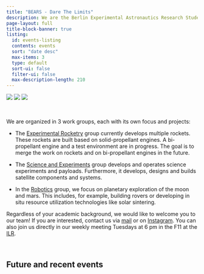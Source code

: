 ```yaml
---
title: "BEARS - Dare The Limits"
description: We are the Berlin Experimental Astronautics Research Student Team e.V. at TU Berlin and work on space related projects in our free time.
page-layout: full
title-block-banner: true
listing:
  id: events-listing
  contents: events
  sort: "date desc"
  max-items: 3
  type: default
  sort-ui: false
  filter-ui: false
  max-description-length: 210
---
```


<div class="slideshow" style="width: 100%">
  <!-- put all images here that should be available in the slideshow -->
  <img src="slideshow_index/Group_photo_BEARS_2025.JPG" >
  <img src="slideshow_index/launch1.jpg">
  <img src="projects/Rover/images/Rover_team.jpg">
</div>
<br/>


We are organized in 3 work groups, each with its own focus and projects:

* The [Experimental Rocketry](/projects.html#category=Experimental%20Rocketry) group currently develops multiple rockets. These rockets are built based on solid-propellant engines. A bi-propellant engine and a test environment are in progress. The goal is to merge the work on rockets and on bi-propellant engines in the future.

* The [Science and Experiments](/projects.html#category=Science%20and%20Experiments) group develops and operates science experiments and payloads. Furthermore, it develops, designs and builds satellite components and systems.

* In the [Robotics](/projects.html#category=Robotics) group, we focus on planetary exploration of the moon and mars. This includes, for example, building rovers or developing in situ resource utilization technologies like solar sintering. 

Regardless of your academic background, we would like to welcome you to our team! If you are interested, contact us via [mail](mailto://info@bears-space.de) or on [Instagram](https://www.instagram.com/bears.space/). You can also join us directly in our weekly meeting Tuesdays at 6 pm in the F11 at the [ILR](https://maps.app.goo.gl/sixUKMx4wxruqQFr8).

<br/>

## Future and recent events

::: {#sample-listings}
:::
